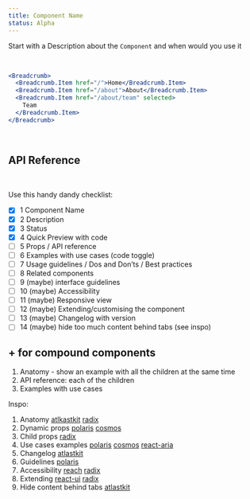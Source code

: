 ```yaml
---
title: Component Name
status: Alpha
---
```


Start with a Description about the `Component` and when would you use it

<br />

<!-- Tip: Put the most common usage first for copy paste-ability -->

```jsx live
<Breadcrumb>
  <Breadcrumb.Item href="/">Home</Breadcrumb.Item>
  <Breadcrumb.Item href="/about">About</Breadcrumb.Item>
  <Breadcrumb.Item href="/about/team" selected>
    Team
  </Breadcrumb.Item>
</Breadcrumb>
```

<br />

## API Reference

<!-- collocate imports -->


<Props of={Breadcrumb} />

<Props of={Breadcrumb.Item} />

<br />

Use this handy dandy checklist:

- [x] 1 Component Name
- [x] 2 Description
- [x] 3 Status
- [x] 4 Quick Preview with code
- [ ] 5 Props / API reference
- [ ] 6 Examples with use cases (code toggle)
- [ ] 7 Usage guidelines / Dos and Don’ts / Best practices
- [ ] 8 Related components
- [ ] 9 (maybe) interface guidelines
- [ ] 10 (maybe) Accessibility
- [ ] 11 (maybe) Responsive view
- [ ] 12 (maybe) Extending/customising the component
- [ ] 13 (maybe) Changelog with version
- [ ] 14 (maybe) hide too much content behind tabs (see inspo)

## + for compound components

1. Anatomy - show an example with all the children at the same time
2. API reference: each of the children
3. Examples with use cases

Inspo:

1. Anatomy [atlkastkit](https://atlassian.design/components/banner/usage#anatomy) [radix](https://www.radix-ui.com/docs/primitives/components/alert-dialog#anatomy)
2. Dynamic props [polaris](https://polaris.shopify.com/components/structure/callout-card#navigation) [cosmos](https://auth0-cosmos.vercel.app/#/component/alert)
3. Child props [radix](https://www.radix-ui.com/docs/primitives/components/alert-dialog#api-reference)
4. Use cases examples [polaris](https://polaris.shopify.com/components/structure/callout-card#navigation) [cosmos](https://auth0-cosmos.vercel.app/#/component/avatar-block#examples) [react-aria](https://react-spectrum.adobe.com/react-aria/useColorField.html)
5. Changelog [atlastkit](https://atlassian.design/components/dropdown-menu/code#changelog)
6. Guidelines [polaris](https://polaris.shopify.com/components/structure/callout-card#section-content-guidelines)
7. Accessibility [reach](https://reach.tech/menu-button/) [radix](https://www.radix-ui.com/docs/primitives/components/alert-dialog%23accessibility)
8. Extending [react-ui](https://react-ui.dev/components/Form%23Customisation) [radix](https://www.radix-ui.com/docs/primitives/components/dialog#custom-apis)
9. Hide content behind tabs [atlastkit](https://atlassian.design/components/avatar/examples)
